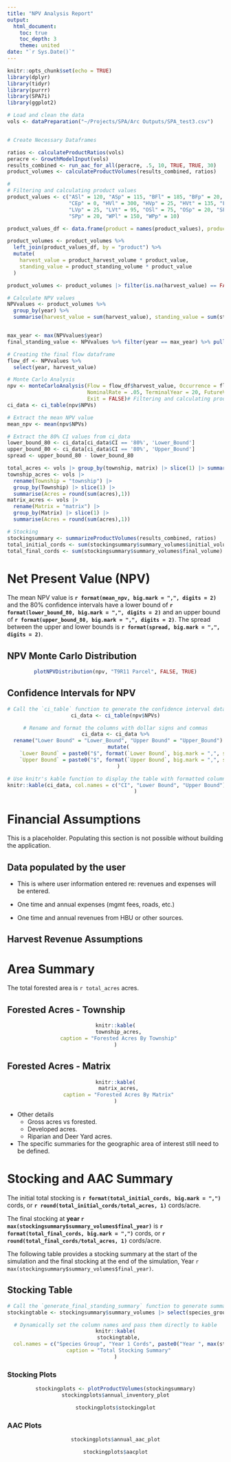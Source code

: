 ```yaml
---
title: "NPV Analysis Report"
output:
  html_document:
    toc: true
    toc_depth: 3
    theme: united
date: "`r Sys.Date()`"
---
```


```{=html}
<style>
/* Add a full black border around the entire table */
table {
  border-collapse: collapse;
  width: 100%;
  margin: 20px auto;
  border: 1px solid black;  /* Full border around the table */
}

/* Ensure both table headers and cells have borders */
table th, table td {
  border: 1px solid black;  /* Full border around each cell */
  padding: 10px;
  text-align: center;
}

/* Optional: Style the table header */
table th {
  background-color: #f2f2f2;
  font-weight: bold;
}
</style>
```
```r
knitr::opts_chunk$set(echo = TRUE)
library(dplyr)
library(tidyr)
library(purrr)
library(SPA7i)
library(ggplot2)

# Load and clean the data
vols <- dataPreparation("~/Projects/SPA/Arc Outputs/SPA_test3.csv")


# Create Necessary Dataframes

ratios <- calculateProductRatios(vols)
peracre <- GrowthModelInput(vols)
results_combined <- run_aac_for_all(peracre, .5, 10, TRUE, TRUE, 30)
product_volumes <- calculateProductVolumes(results_combined, ratios)

# 
# Filtering and calculating product values
product_values <- c("ASl" = 120, "ASp" = 115, "BFl" = 185, "BFp" = 20, "CEl" = 215,
                    "CEp" = 0, "HVl" = 300, "HVp" = 25, "HVt" = 135, "LVl" = 140,
                    "LVp" = 25, "LVt" = 95, "OSl" = 75, "OSp" = 20, "SPl" = 165,
                    "SPp" = 20, "WPl" = 150, "WPp" = 10)

product_values_df <- data.frame(product = names(product_values), product_value = as.numeric(product_values))

product_volumes <- product_volumes %>%
  left_join(product_values_df, by = "product") %>%
  mutate(
    harvest_value = product_harvest_volume * product_value,
    standing_value = product_standing_volume * product_value
  )

product_volumes <- product_volumes |> filter(is.na(harvest_value) == FALSE)

# Calculate NPV values
NPVvalues <- product_volumes %>%
  group_by(year) %>%
  summarise(harvest_value = sum(harvest_value), standing_value = sum(standing_value))


max_year <- max(NPVvalues$year)
final_standing_value <- NPVvalues %>% filter(year == max_year) %>% pull(standing_value)

# Creating the final flow dataframe
flow_df <- NPVvalues %>%
  select(year, harvest_value)

# Monte Carlo Analysis
npv <- monteCarloAnalysis(Flow = flow_df$harvest_value, Occurrence = flow_df$year,
                          NominalRate = .05, TerminalYear = 20, FutureValue = final_standing_value,
                          Exit = FALSE)# Filtering and calculating product values
ci_data <- ci_table(npv$NPVs)

# Extract the mean NPV value
mean_npv <- mean(npv$NPVs)

# Extract the 80% CI values from ci_data
lower_bound_80 <- ci_data[ci_data$CI == '80%', 'Lower_Bound']
upper_bound_80 <- ci_data[ci_data$CI == '80%', 'Upper_Bound']
spread <- upper_bound_80 - lower_bound_80

total_acres <- vols |> group_by(township, matrix) |> slice(1) |> summarise(acres = sum(acres)) |> ungroup() |> summarise(round(sum(acres),1))
township_acres <- vols |> 
  rename(Township = "township") |> 
  group_by(Township) |> slice(1) |> 
  summarise(Acres = round(sum(acres),1))
matrix_acres <- vols |> 
  rename(Matrix = "matrix") |> 
  group_by(Matrix) |> slice(1) |> 
  summarise(Acres = round(sum(acres),1))

# Stocking
stockingsummary <- summarizeProductVolumes(results_combined, ratios)
total_initial_cords <- sum(stockingsummary$summary_volumes$initial_volume)
total_final_cords <- sum(stockingsummary$summary_volumes$final_volume)
```

\pagebreak

# Net Present Value (NPV)

The mean NPV value is **`r format(mean_npv, big.mark = ",", digits = 2)`** and the 80% confidence intervals have a lower bound of **`r format(lower_bound_80, big.mark = ",", digits = 2)`** and an upper bound of **`r format(upper_bound_80, big.mark = ",", digits = 2)`**. The spread between the upper and lower bounds is **`r format(spread, big.mark = ",", digits = 2)`**.

## NPV Monte Carlo Distribution

::: {style="text-align: center;"}
```r
plotNPVDistribution(npv, "T9R11 Parcel", FALSE, TRUE)
```
:::

\n

## Confidence Intervals for NPV

::: {style="text-align: center;"}
```r
# Call the `ci_table` function to generate the confidence interval data
ci_data <- ci_table(npv$NPVs)

# Rename and format the columns with dollar signs and commas
ci_data <- ci_data %>%
  rename("Lower Bound" = "Lower_Bound", "Upper Bound" = "Upper_Bound") %>% 
  mutate(
    `Lower Bound` = paste0("$", format(`Lower Bound`, big.mark = ",", scientific = FALSE)),
    `Upper Bound` = paste0("$", format(`Upper Bound`, big.mark = ",", scientific = FALSE))
  )

# Use knitr's kable function to display the table with formatted column headers
knitr::kable(ci_data, col.names = c("CI", "Lower Bound", "Upper Bound"), caption = "Upper and Lower Bounds for Key Confidence Intervals" 
             )
```
:::

\n

# Financial Assumptions

This is a placeholder. Populating this section is not possible without building the application.

## Data populated by the user

-   This is where user information entered re: revenues and expenses will be entered.

-   One time and annual expenses (mgmt fees, roads, etc.)

-   One time and annual revenues from HBU or other sources.

## Harvest Revenue Assumptions

\pagebreak

# Area Summary

The total forested area is `r total_acres` acres.

## Forested Acres - Township

::: {style="text-align: center;"}
```r
knitr::kable(
  township_acres,
  caption = "Forested Acres By Township"
)
```
:::

## Forested Acres - Matrix

::: {style="text-align: center;"}
```r
knitr::kable(
  matrix_acres,
  caption = "Forested Acres By Matrix"
)
```
:::

-   Other details
    -   Gross acres vs forested.
    -   Developed acres.
    -   Riparian and Deer Yard acres.
-   The specific summaries for the geographic area of interest still need to be defined.

\pagebreak

# Stocking and AAC Summary

The initial total stocking is **`r format(total_initial_cords, big.mark = ",")`** cords, or **`r round(total_initial_cords/total_acres, 1)`** cords/acre.

\n

The final stocking at **year `r max(stockingsummary$summary_volumes$final_year)`** is **`r format(total_final_cords, big.mark = ",")`** cords, or **`r round(total_final_cords/total_acres, 1)`** cords/acre.

\n

The following table provides a stocking summary at the start of the simulation and the final stocking at the end of the simulation, Year `r max(stockingsummary$summary_volumes$final_year)`.

## Stocking Table

::: {style="text-align: center;"}
```r
# Call the `generate_final_standing_summary` function to generate summary data
stockingtable <- stockingsummary$summary_volumes |> select(species_group, initial_volume, final_volume)

# Dynamically set the column names and pass them directly to kable
knitr::kable(
  stockingtable,
  col.names = c("Species Group", "Year 1 Cords", paste0("Year ", max(stockingsummary$summary_volumes$final_year), " Cords")),
  caption = "Total Stocking Summary"
)
```
:::

\pagebreak

### Stocking Plots

::: {style="text-align: center;"}
```r
stockingplots <- plotProductVolumes(stockingsummary)
stockingplots$annual_inventory_plot
```

\n

```r

stockingplots$stockingplot

```
:::

\pagebreak

### AAC Plots

::: {style="text-align: center;"}
```r
stockingplots$annual_aac_plot
```

\n

```r
stockingplots$aacplot
```
:::
